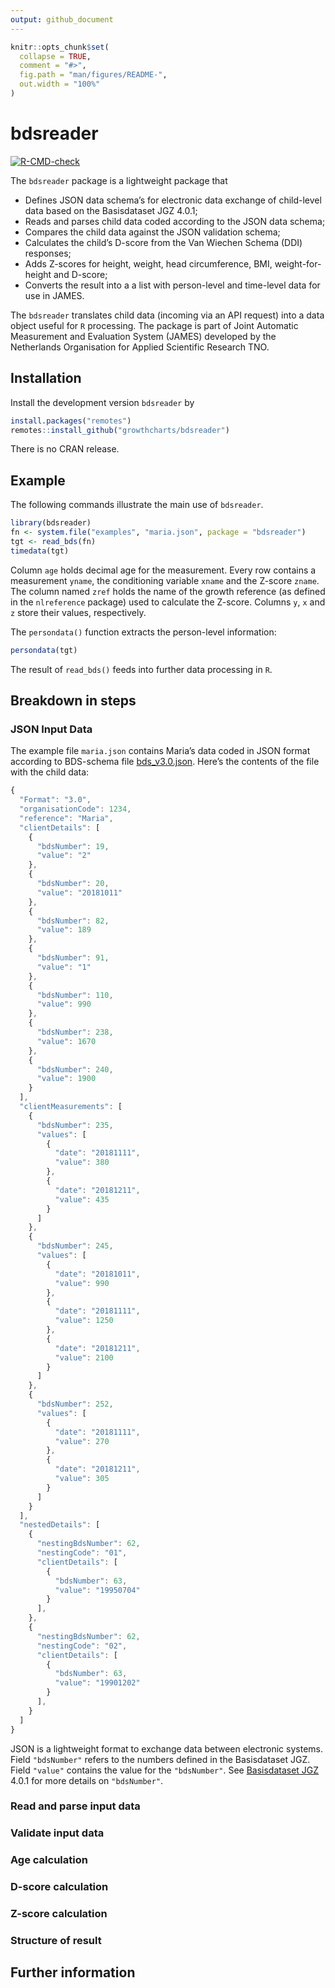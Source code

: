 ```yaml
---
output: github_document
---
```


<!-- README.md is generated from README.Rmd. Please edit that file -->

```r
knitr::opts_chunk$set(
  collapse = TRUE,
  comment = "#>",
  fig.path = "man/figures/README-",
  out.width = "100%"
)
```
# bdsreader

<!-- badges: start -->
[![R-CMD-check](https://github.com/growthcharts/bdsreader/actions/workflows/R-CMD-check.yaml/badge.svg)](https://github.com/growthcharts/bdsreader/actions/workflows/R-CMD-check.yaml)
<!-- badges: end -->

The `bdsreader` package is a lightweight package that

- Defines JSON data schema's for electronic data exchange of child-level data based on the Basisdataset JGZ 4.0.1;
- Reads and parses child data coded according to the JSON data schema;
- Compares the child data against the JSON validation schema;
- Calculates the child's D-score from the Van Wiechen Schema (DDI) responses;
- Adds Z-scores for height, weight, head circumference, BMI, weight-for-height and D-score;
- Converts the result into a a list with person-level and time-level data for use in JAMES.

The `bdsreader` translates child data (incoming via an API request) into a data object useful for `R` processing. The package is part of Joint Automatic Measurement and Evaluation System (JAMES) developed by the Netherlands Organisation for Applied Scientific Research TNO.

## Installation

Install the development version `bdsreader` by

```r
install.packages("remotes")
remotes::install_github("growthcharts/bdsreader")
```

There is no CRAN release.

## Example

The following commands illustrate the main use of `bdsreader`.

```r
library(bdsreader)
fn <- system.file("examples", "maria.json", package = "bdsreader")
tgt <- read_bds(fn)
timedata(tgt)
```

Column `age` holds decimal age for the measurement. Every row contains a measurement `yname`, the conditioning variable `xname` and the Z-score `zname`. The column named `zref` holds the name of the growth reference (as defined in the `nlreference` package) used to calculate the Z-score. Columns `y`, `x` and `z` store their values, respectively. 

The `persondata()` function extracts the person-level information:

```r
persondata(tgt)
```

The result of `read_bds()` feeds into further data processing in `R`.

## Breakdown in steps

### JSON Input Data

The example file `maria.json` contains Maria's data coded in JSON format according to BDS-schema file [bds_v3.0.json](https://raw.githubusercontent.com/growthcharts/bdsreader/master/inst/schemas/bds_v3.0.json). Here's the contents of the file with the child data:

```javascript
{
  "Format": "3.0",
  "organisationCode": 1234,
  "reference": "Maria",
  "clientDetails": [
    {
      "bdsNumber": 19,
      "value": "2"
    },
    {
      "bdsNumber": 20,
      "value": "20181011"
    },
    {
      "bdsNumber": 82,
      "value": 189
    },
    {
      "bdsNumber": 91,
      "value": "1"
    },
    {
      "bdsNumber": 110,
      "value": 990
    },
    {
      "bdsNumber": 238,
      "value": 1670
    },
    {
      "bdsNumber": 240,
      "value": 1900
    }
  ],
  "clientMeasurements": [
    {
      "bdsNumber": 235,
      "values": [
        {
          "date": "20181111",
          "value": 380
        },
        {
          "date": "20181211",
          "value": 435
        }
      ]
    },
    {
      "bdsNumber": 245,
      "values": [
        {
          "date": "20181011",
          "value": 990
        },
        {
          "date": "20181111",
          "value": 1250
        },
        {
          "date": "20181211",
          "value": 2100
        }
      ]
    },
    {
      "bdsNumber": 252,
      "values": [
        {
          "date": "20181111",
          "value": 270
        },
        {
          "date": "20181211",
          "value": 305
        }
      ]
    }
  ],
  "nestedDetails": [
    {
      "nestingBdsNumber": 62,
      "nestingCode": "01",
      "clientDetails": [
        {
          "bdsNumber": 63,
          "value": "19950704"
        }
      ],
    },
    {
      "nestingBdsNumber": 62,
      "nestingCode": "02",
      "clientDetails": [
        {
          "bdsNumber": 63,
          "value": "19901202"
        }
      ],
    }
  ]
}
```

JSON is a lightweight format to exchange data between electronic systems. Field `"bdsNumber"` refers to the numbers defined in the Basisdataset JGZ. Field `"value"` contains the value for the `"bdsNumber"`. See [Basisdataset JGZ](https://www.ncj.nl/onderwerp/digitaal-dossier-jgz/basisdatasetjgz-bds/) 4.0.1 for more details on `"bdsNumber"`.


### Read and parse input data

### Validate input data

### Age calculation

### D-score calculation

### Z-score calculation

### Structure of result

## Further information

